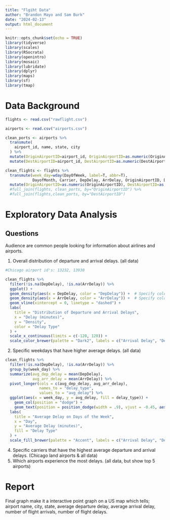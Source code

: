 ```yaml
---
title: "Flgiht Data"
author: "Brandon Mayo and Sam Burk"
date: "2024-02-13"
output: html_document
---
```


```r
knitr::opts_chunk$set(echo = TRUE)
library(tidyverse)
library(scales)
library(RSocrata)
library(openintro)
library(mosaic)
library(lubridate)
library(dplyr)
library(maps)
library(sf)
library(tmap)
```

# Data Background

```r
flights <- read.csv("rawflight.csv")

airports <- read.csv("airports.csv")

clean_ports <- airports %>% 
  transmute(
    airport_id, name, state, city
  ) %>% 
  mutate(OriginAirportID=airport_id, OriginAirportID=as.numeric(OriginAirportID)) %>% 
  mutate(DestAirportID=airport_id, DestAirportID=as.numeric(DestAirportID))

clean_flights <- flights %>% 
  transmute(week_day=wday(DayOfWeek, label=T, abbr=T),
            DayofMonth, Carrier, DepDelay, ArrDelay, OriginAirportID, DestAirportID) %>%
  mutate(OriginAirportID=as.numeric(OriginAirportID), DestAirportID=as.numeric(DestAirportID)) #%>% 
  #full_join(flights, clean_ports, by="OriginAirportID") %>% 
  #full_join(flights,clean_ports, by="DestAirportID")


```


# Exploratory Data Analysis
## Questions



Audience are common people looking for information about airlines and airports.

1. Overall distribution of departure and arrival delays. (all data)

```r
#Chicago airport id's: 13232, 13930

clean_flights %>% 
  filter(!is.na(DepDelay), !is.na(ArrDelay)) %>% 
  ggplot() + 
  geom_density(aes(x = DepDelay, color = "DepDelay")) +  # Specify color as "DepDelay"
  geom_density(aes(x = ArrDelay, color = "ArrDelay")) +  # Specify color as "ArrDelay"
  geom_vline(xintercept = 0, linetype = "dashed") +
  labs(
    title = "Distribution of Departure and Arrival Delays",
    x = "Delay (minutes)",
    y = "Density",
    color = "Delay Type"
  ) +
  scale_x_continuous(limits = c(-120, 120)) +
  scale_color_brewer(palette = "Dark2", labels = c("Arrival Delay", "Departure Delay"))  # Specify labels
```

2. Specific weekdays that have higher average delays. (all data)

```r
clean_flights %>% 
  filter(!is.na(DepDelay), !is.na(ArrDelay)) %>%
  group_by(week_day) %>% 
  summarize(avg_dep_delay = mean(DepDelay),
            avg_arr_delay = mean(ArrDelay)) %>%
  pivot_longer(cols = c(avg_dep_delay, avg_arr_delay),
               names_to = "delay_type",
               values_to = "avg_delay") %>%
  ggplot(aes(x = week_day, y = avg_delay, fill = delay_type)) + 
    geom_col(position = "dodge") +
    geom_text(position = position_dodge(width = .9), vjust = -0.45, aes(label=round(avg_delay, 2))) +
  labs(
    title = "Average Delay on Days of the Week",
    x = "Day",
    y = "Average Delay (minutes)",
    fill = "Delay Type"
  ) +
  scale_fill_brewer(palette = "Accent", labels = c("Arrival Delay", "Departure Delay"))
```

4. Specific carriers that have the highest average departure and arrival delays. (Chicago land airports & all data)
6. Which airports experience the most delays. (all data, but show top 5 airports)


# Report


Final graph make it a interactive point graph on a US map which tells; airport name, city, state, average departure delay, average arrival delay, number of flight arrivals, number of flight delays.





